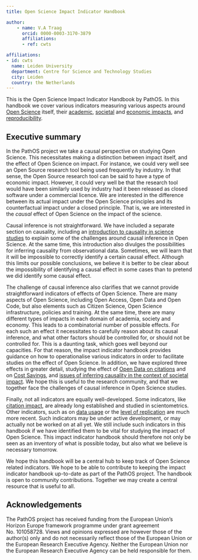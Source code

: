 ```yaml
---
title: Open Science Impact Indicator Handbook

author:
    - name: V.A Traag
      orcid: 0000-0003-3170-3879
      affiliations:
      - ref: cwts

affiliations:
- id: cwts
  name: Leiden University
  department: Centre for Science and Technology Studies
  city: Leiden
  country: the Netherlands
---
```


This is the Open Science Impact Indicator Handbook by PathOS. In this handbook we cover various indicators measuring various aspects around [Open Science](sections/1_open_science/introduction_open_science.qmd) itself, their [academic](sections/2_academic_impact/introduction_academic_impact.qmd), [societal](sections/3_societal_impact/introduction_societal_impact.qmd) and [economic impacts](sections/4_economic_impact/introduction_economic_impact.qmd), and [reproducibility](sections/5_reproducibility/introduction_reproducibility.qmd).

## Executive summary

In the PathOS project we take a causal perspective on studying Open Science. This necessitates making a distinction between impact itself, and the effect of Open Science on impact. For instance, we could very well see an Open Source research tool being used frequently by industry. In that sense, the Open Source research tool can be said to have a type of economic impact. However, it could very well be that the research tool would have been similarly used by industry had it been released as closed software under a commercial licence. We are interested in the difference between its actual impact under the Open Science principles and its counterfactual impact under a closed principle. That is, we are interested in the *causal* effect of Open Science on the impact of the science.

Causal inference is not straightforward. We have included a separate section on causality, including an [introduction to causality in science studies](sections/0_causality/causal_intro/article/intro-causality.qmd) to explain some of the challenges around causal inference in Open Science. At the same time, this introduction also divulges the possibilities for inferring causality from observational data. Sometimes, we will learn that it will be impossible to correctly identify a certain causal effect. Although this limits our possible conclusions, we believe it is better to be clear about the impossibility of identifying a causal effect in some cases than to pretend we did identify some causal effect.

The challenge of causal inference also clarifies that we cannot provide straightforward indicators of effects of Open Science. There are many aspects of Open Science, including Open Access, Open Data and Open Code, but also elements such as Citizen Science, Open Science infrastructure, policies and training. At the same time, there are many different types of impacts in each domain of academia, society and economy. This leads to a combinatorial number of possible effects. For each such an effect it necessitates to carefully reason about its causal inference, and what other factors should be controlled for, or should not be controlled for. This is a daunting task, which goes well beyond our capacities. For that reason, the impact indicator handbook provides guidance on how to operationalise various indicators in order to facilitate studies on the effect of Open Science. In addition, we have explored three effects in greater detail, studying the effect of [Open Data on citations](sections/0_causality/open_data_citation_advantage.qmd) and on [Cost Savings](sections/0_causality/open_data_cost_savings.qmd), and [issues of inferring causality in the context of societal impact](sections/0_causality/social_causality.qmd). We hope this is useful to the research community, and that we together face the challenges of causal inference in Open Science studies.

Finally, not all indicators are equally well-developed. Some indicators, like [citation impact](sections/2_academic_impact/citation_impact.qmd), are already long established and studied in scientometrics. Other indicators, such as on [data usage](sections/2_academic_impact/use_of_data_in_research.qmd) or the [level of replication](sections/5_reproducibility/level_of_replication.qmd) are much more recent. Such indicators may be under active development, or may actually not be worked on at all yet. We still include such indicators in this handbook if we have identified them to be vital for studying the impact of Open Science. This impact indicator handbook should therefore not only be seen as an inventory of what is possible today, but also what we believe is necessary tomorrow.

We hope this handbook will be a central hub to keep track of Open Science related indicators. We hope to be able to contribute to keeping the impact indicator handbook up-to-date as part of the PathOS project. The handbook is open to community contributions. Together we may create a central resource that is useful to all.

## Acknowledgements {.unnumbered}

The PathOS project has received funding from the European Union’s Horizon Europe framework programme under grant agreement No. 101058728. Views and opinions expressed are however those of the author(s) only and do not necessarily reflect those of the European Union or the European Research Executive Agency. Neither the European Union nor the European Research Executive Agency can be held responsible for them.